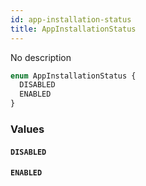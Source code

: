 ```yaml
---
id: app-installation-status
title: AppInstallationStatus
---
```


No description

```graphql
enum AppInstallationStatus {
  DISABLED
  ENABLED
}
```

### Values

#### `DISABLED`

#### `ENABLED`
